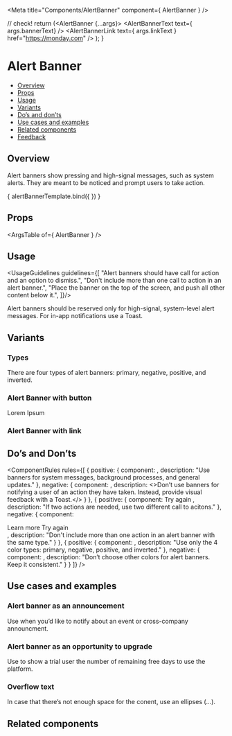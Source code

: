 
<Meta
  title="Components/AlertBanner"
  component={ AlertBanner }
/>

<!--- Component template -->


// check!
  return (<AlertBanner {...args}>
            <AlertBannerText text={ args.bannerText} />
            <AlertBannerLink text={ args.linkText } href="https://monday.com" />
          </AlertBanner>);
}

<!--- Component documentation -->

# Alert Banner
- [Overview](#overview)
- [Props](#props)
- [Usage](#usage)
- [Variants](#variants)
- [Do’s and don’ts](#dos-and-donts)
- [Use cases and examples](#use-cases-and-examples)
- [Related components](#related-components)
- [Feedback](#feedback)

## Overview
Alert banners show pressing and high-signal messages, such as system alerts. They are meant to be noticed and prompt users to take action.

<Canvas>
  <Story name="Overview"
         args={{ bannerText: "Alert banner message", linkText: "this is a CTA", className: "monday-storybook-alert-banner_big-container" }}>
    { alertBannerTemplate.bind({ }) }
  </Story>
</Canvas>

## Props
<ArgsTable of={ AlertBanner } />

## Usage
<UsageGuidelines guidelines={[
  "Alert banners should have call for action and an option to dismiss.",
  "Don't include more than one call to action in an alert banner.",
  "Place the banner on the top of the screen, and push all other content below it.",
]}/>

<Tip>Alert banners should be reserved only for high-signal, system-level alert messages. For in-app notifications use a <Link href="/?path=/docs/components-toast--overview" size={Link.sizes.SMALL} withoutSpacing>Toast.</Link></Tip>

## Variants
### Types
There are four types of alert banners: primary, negative, positive, and inverted.
<Canvas>
  <Story name="Types">
    <div className="monday-storybook-alert-banner_column-wrapper monday-storybook-alert-banner_big-container">
      <AlertBanner>
        <AlertBannerText text="Alert banner message" />
        <AlertBannerLink text="this is a CTA" href="https://monday.com" />
      </AlertBanner>
      <AlertBanner backgroundColor={AlertBanner.backgroundColors.NEGATIVE}>
        <AlertBannerText text="Alert banner message" />
        <AlertBannerLink text="this is a CTA" href="https://monday.com" />
      </AlertBanner>
      <AlertBanner backgroundColor={AlertBanner.backgroundColors.POSITIVE}>
        <AlertBannerText text="Alert banner message" />
        <AlertBannerLink text="this is a CTA" href="https://monday.com" />
      </AlertBanner>
      <AlertBanner backgroundColor={AlertBanner.backgroundColors.DARK}>
        <AlertBannerText text="Alert banner message" />
        <AlertBannerLink text="this is a CTA" href="https://monday.com" />
      </AlertBanner>
    </div>
  </Story>
</Canvas>

### Alert Banner with button
<Canvas>
  <Story name="Alert Banner with button">
    <AlertBanner className="monday-storybook-alert-banner_big-container">
        <AlertBannerText text="Lorem ipsum dolor sit amet" />
      <AlertBannerButton>Lorem Ipsum</AlertBannerButton>
    </AlertBanner>
  </Story>
</Canvas>

### Alert Banner with link
<Canvas>
  <Story name="Alert Banner with link">
    <AlertBanner className="monday-storybook-alert-banner_big-container">
      <AlertBannerText text="Alert banner message" />
      <AlertBannerLink text="this is a CTA" href="https://monday.com" />
    </AlertBanner>
  </Story>
</Canvas>

## Do’s and Don’ts
<ComponentRules
  rules={[
    {
      positive: {
        component:
          <AlertBanner className="monday-storybook-alert-banner_medium-container">
            <AlertBannerText text="Join us at Elevate!" />
            <AlertBannerLink text="RSVP now" href="https://monday.com" />
          </AlertBanner>,
        description: "Use banners for system messages, background processes, and general updates."
      },
      negative: {
        component:
           <AlertBanner className="monday-storybook-alert-banner_medium-container">
            <AlertBannerText text="We successfully archived 1 item" />
          </AlertBanner>,
        description: <>Don’t use banners for notifying a user of an action they have taken. Instead, provide visual feedback with a <Link href="/?path=/docs/components-toast--overview" withoutSpacing>Toast.</Link></>
      }
    },
    {
      positive: {
        component:
          <AlertBanner className="monday-storybook-alert-banner_medium-container" backgroundColor={AlertBanner.backgroundColors.NEGATIVE}>
            <AlertBannerText text="No connection" />
            <AlertBannerLink text="Learn more" href="https://monday.com" />
            <AlertBannerButton>Try again</AlertBannerButton>
          </AlertBanner>,
        description: "If two actions are needed, use two different call to acitons."
      },
      negative: {
        component:
          <div className="monday-storybook-alert-banner_column-wrapper">
            <AlertBanner backgroundColor={AlertBanner.backgroundColors.NEGATIVE} className="monday-storybook-alert-banner_medium-container">
              <AlertBannerText text="No connection" />
              <AlertBannerLink text="Learn more" href="https://monday.com" />
              <AlertBannerLink text="Try again" href="https://monday.com" />
            </AlertBanner>
            <AlertBanner backgroundColor={AlertBanner.backgroundColors.NEGATIVE} className="monday-storybook-alert-banner_medium-container">
              <AlertBannerText text="No connection" />
              <AlertBannerButton>Learn more</AlertBannerButton>
              <AlertBannerButton>Try again</AlertBannerButton>
            </AlertBanner>
          </div>,
        description: "Don't include more than one action in an alert banner with the same type."
      }
    },
    {
      positive: {
        component:
          <AlertBanner backgroundColor={AlertBanner.backgroundColors.DARK} className="monday-storybook-alert-banner_medium-container">
            <AlertBannerText text="Join us at Elevate!" />
            <AlertBannerLink text="RSVP now" href="https://monday.com" />
          </AlertBanner>,
        description: "Use only the 4 color types: primary, negative, positive, and inverted."
      },
      negative: { 
        component:
          <AlertBanner className="monday-storybook-alert-banner_medium-container monday-storybook-alert-banner_pink">
            <AlertBannerText text="Join us at Elevate!" />
            <AlertBannerLink text="RSVP now" href="https://monday.com" />
          </AlertBanner>,
        description: "Don’t choose other colors for alert banners. Keep it consistent."
      }
    }
  ]}
/>

## Use cases and examples
### Alert banner as an announcement
Use when you’d like to notify about an event or cross-company announcment.
<Canvas>
  <Story name="Alert banner as an announcement">
    <AlertBanner backgroundColor={AlertBanner.backgroundColors.DARK} className="monday-storybook-alert-banner_big-container">
      <AlertBannerText text="Join us at Elevate 2022" />
      <AlertBannerLink text="RSVP now" href="https://monday.com" />
    </AlertBanner>
  </Story>
</Canvas>

### Alert banner as an opportunity to upgrade
Use to show a trial user the number of remaining free days to use the platform.
<Canvas>
  <Story name="Alert banner as an opportunity to upgrade">
    <AlertBanner className="monday-storybook-alert-banner_big-container">
      <AlertBannerText text="7 days left on your monday CRM trial" />
      <AlertBannerLink text="Upgrade now" href="https://monday.com" />
    </AlertBanner>
  </Story>
</Canvas>

### Overflow text
In case that there’s not enough space for the conent, use an ellipses (...).
<Canvas>
  <Story name="Overflow text">
    <AlertBanner className="monday-storybook-alert-banner_small-container">
      <AlertBannerText text="This is a really long alert..." />
      <AlertBannerLink text="Call to action" href="https://monday.com" />
    </AlertBanner>
  </Story>
</Canvas>

## Related components
<RelatedComponents componentsNames={[TOAST,ATTENTION_BOX,TOOLTIP]} />